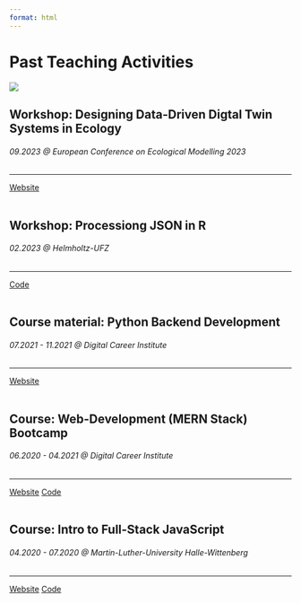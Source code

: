 ```yaml
---
format: html
---
```


# Past Teaching Activities

![](images/approach.png)

```{=html}
<div class="card bg-light">
  <div class="card-body">
    <h2 class="card-title">Workshop: Designing Data-Driven Digtal Twin Systems in Ecology</h2>
    <h6 class="card-subtitle mb-2 text-muted">09.2023 @ European Conference on Ecological Modelling 2023 </h6>
    <hr/>
    <a href="https://biodt.github.io/dddas4dt/" class="card-link">Website</a>
  </div>
</div>
<br/>

<div class="card bg-light">
  <div class="card-body">
    <h2 class="card-title">Workshop: Processiong JSON in R</h2>
    <h6 class="card-subtitle mb-2 text-muted">02.2023 @ Helmholtz-UFZ </h6>
    <hr/>
    <a href="https://git.ufz.de/khant/processing-json-r" class="card-link">Code</a>
  </div>
</div>
<br/>



<div class="card bg-light">
  <div class="card-body">
    <h2 class="card-title">Course material: Python Backend Development</h2>
    <h6 class="card-subtitle mb-2 text-muted">07.2021 - 11.2021 @ Digital Career Institute </h6>
    <hr/>
    <a href="https://digitalcareerinstitute.org/courses/python-backend-programming/" class="card-link">Website</a>
  </div>
</div>
<br/>

<div class="card bg-light">
  <div class="card-body">
    <h2 class="card-title">Course: Web-Development (MERN Stack) Bootcamp</h2>
    <h6 class="card-subtitle mb-2 text-muted">06.2020 - 04.2021 @ Digital Career Institute </h6>
    <hr/>
    <a href="https://digitalcareerinstitute.org/courses/web-development/" class="card-link">Website</a>
    <a href="https://github.com/DCI-lei-Fbw3" class="card-link">Code</a>
  </div>
</div>
<br/>


<div class="card bg-light">
  <div class="card-body">
    <h2 class="card-title">Course: Intro to Full-Stack JavaScript</h2>
    <h6 class="card-subtitle mb-2 text-muted">04.2020 - 07.2020 @ Martin-Luther-University Halle-Wittenberg</h6>
    <hr/>
    <a href="https://digitalcareerinstitute.org/courses/web-development/" class="card-link">Website</a>
    <a href="https://github.com/thisistaimur/intro-fullstack-js-ss20" class="card-link">Code</a>
  </div>
</div>
<br/>

```


